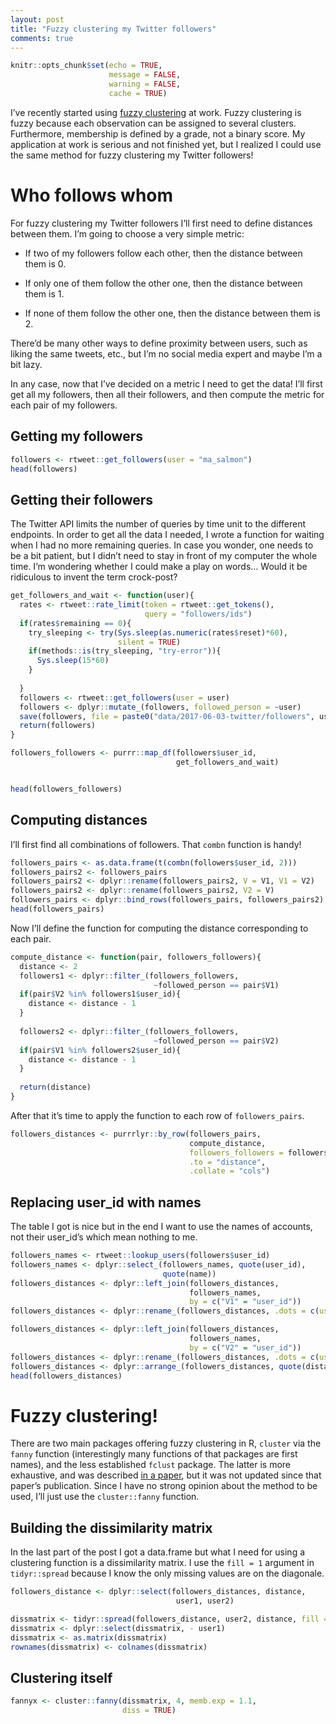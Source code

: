 ```yaml
---
layout: post
title: "Fuzzy clustering my Twitter followers"
comments: true
---
```

```r
knitr::opts_chunk$set(echo = TRUE,
                      message = FALSE,
                      warning = FALSE, 
                      cache = TRUE)
```

I've recently started using [fuzzy clustering](https://en.wikipedia.org/wiki/Fuzzy_clustering) at work. Fuzzy clustering is fuzzy because each observation can be assigned to several clusters. Furthermore, membership is defined by a grade, not a binary score. My application at work is serious and not finished yet, but I realized I could use the same method for fuzzy clustering my Twitter followers!

<!--more-->

# Who follows whom

For fuzzy clustering my Twitter followers I'll first need to define distances between them. I'm going to choose a very simple metric:

* If two of my followers follow each other, then the distance between them is 0.

* If only one of them follow the other one, then the distance between them is 1.

* If none of them follow the other one, then the distance between them is 2.

There'd be many other ways to define proximity between users, such as liking the same tweets, etc., but I'm no social media expert and maybe I'm a bit lazy.

In any case, now that I've decided on a metric I need to get the data! I'll first get all my followers, then all their followers, and then compute the metric for each pair of my followers.

## Getting my followers

```r
followers <- rtweet::get_followers(user = "ma_salmon")
head(followers)
```

## Getting their followers

The Twitter API limits the number of queries by time unit to the different endpoints. In order to get all the data I needed, I wrote a function for waiting when I had no more remaining queries. In case you wonder, one needs to be a bit patient, but I didn't need to stay in front of my computer the whole time. I'm wondering whether I could make a play on words... Would it be ridiculous to invent the term crock-post?

```r

get_followers_and_wait <- function(user){
  rates <- rtweet::rate_limit(token = rtweet::get_tokens(),
                              query = "followers/ids")
  if(rates$remaining == 0){
    try_sleeping <- try(Sys.sleep(as.numeric(rates$reset)*60), 
                        silent = TRUE)
    if(methods::is(try_sleeping, "try-error")){
      Sys.sleep(15*60)
    }
    
  }
  followers <- rtweet::get_followers(user = user)
  followers <- dplyr::mutate_(followers, followed_person = ~user)
  save(followers, file = paste0("data/2017-06-03-twitter/followers", user, ".RData"))
  return(followers)
}

followers_followers <- purrr::map_df(followers$user_id,
                                     get_followers_and_wait)


head(followers_followers)
```

## Computing distances

I'll first find all combinations of followers. That `combn` function is handy!

```r
followers_pairs <- as.data.frame(t(combn(followers$user_id, 2)))
followers_pairs2 <- followers_pairs
followers_pairs2 <- dplyr::rename(followers_pairs2, V = V1, V1 = V2)
followers_pairs2 <- dplyr::rename(followers_pairs2, V2 = V)
followers_pairs <- dplyr::bind_rows(followers_pairs, followers_pairs2)
head(followers_pairs) 

```

Now I'll define the function for computing the distance corresponding to each pair.

```r
compute_distance <- function(pair, followers_followers){
  distance <- 2
  followers1 <- dplyr::filter_(followers_followers,
                                ~followed_person == pair$V1)
  if(pair$V2 %in% followers1$user_id){
    distance <- distance - 1
  }
  
  followers2 <- dplyr::filter_(followers_followers,
                                ~followed_person == pair$V2)
  if(pair$V1 %in% followers2$user_id){
    distance <- distance - 1
  }
  
  return(distance)
}

```

After that it's time to apply the function to each row of `followers_pairs`.

```r
followers_distances <- purrrlyr::by_row(followers_pairs,
                                        compute_distance,
                                        followers_followers = followers_followers,
                                        .to = "distance",
                                        .collate = "cols")
```

## Replacing user_id with names

The table I got is nice but in the end I want to use the names of accounts, not their user_id's which mean nothing to me.

```r
followers_names <- rtweet::lookup_users(followers$user_id)
followers_names <- dplyr::select_(followers_names, quote(user_id),
                                  quote(name))
followers_distances <- dplyr::left_join(followers_distances,
                                        followers_names,
                                        by = c("V1" = "user_id"))
followers_distances <- dplyr::rename_(followers_distances, .dots = c(user1 = "name"))

followers_distances <- dplyr::left_join(followers_distances,
                                        followers_names,
                                        by = c("V2" = "user_id"))
followers_distances <- dplyr::rename_(followers_distances, .dots = c(user2 = "name"))
followers_distances <- dplyr::arrange_(followers_distances, quote(distance))
head(followers_distances)
```

# Fuzzy clustering!

There are two main packages offering fuzzy clustering in R, `cluster` via the `fanny` function (interestingly many functions of that packages are first names), and the less established `fclust` package. The latter is more exhaustive, and was described [in a paper](http://www.sciencedirect.com/science/article/pii/S016501141500216X), but it was not updated since that paper's publication. Since I have no strong opinion about the method to be used, I'll just use the `cluster::fanny` function.

## Building the dissimilarity matrix

In the last part of the post I got a data.frame but what I need for using a clustering function is a dissimilarity matrix. I use the `fill = 1` argument in `tidyr::spread` because I know the only missing values are on the diagonale.

```r
followers_distance <- dplyr::select(followers_distances, distance, 
                                     user1, user2)

dissmatrix <- tidyr::spread(followers_distance, user2, distance, fill = 1)
dissmatrix <- dplyr::select(dissmatrix, - user1)
dissmatrix <- as.matrix(dissmatrix)
rownames(dissmatrix) <- colnames(dissmatrix)

```

## Clustering itself

```r
fannyx <- cluster::fanny(dissmatrix, 4, memb.exp = 1.1,
                         diss = TRUE)
```